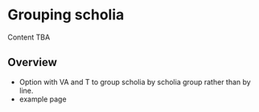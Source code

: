 # Grouping scholia

::: {.callout-caution}
Content TBA
:::

## Overview

- Option with VA and T to group scholia by scholia group rather than by line.
- example page
